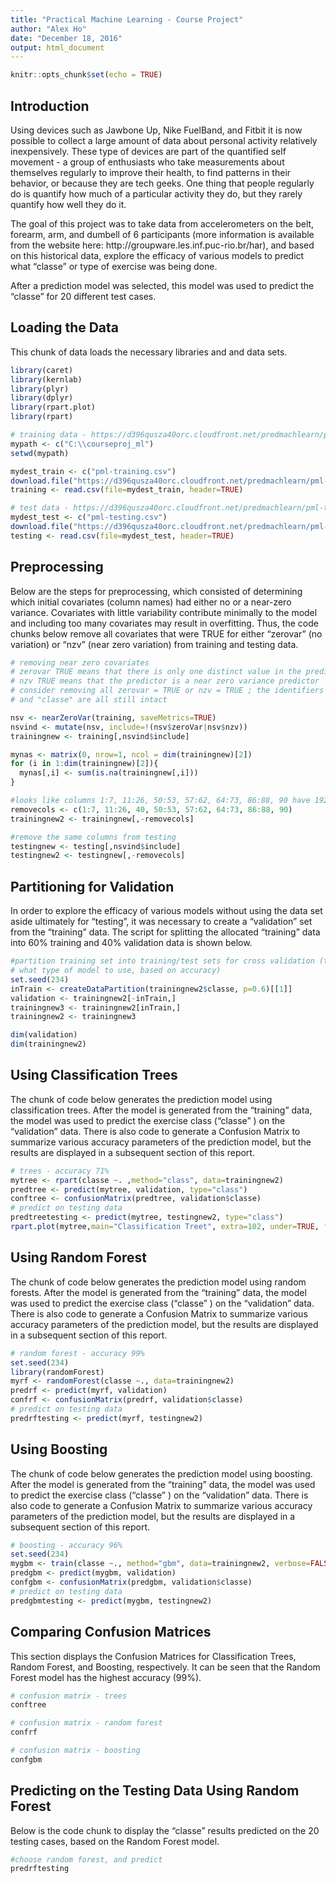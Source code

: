 ```yaml
---
title: "Practical Machine Learning - Course Project"
author: "Alex Ho"
date: "December 18, 2016"
output: html_document
---
```

```r
knitr::opts_chunk$set(echo = TRUE)
```

## Introduction
Using devices such as Jawbone Up, Nike FuelBand, and Fitbit it is now possible to collect a large amount of data about personal activity relatively inexpensively. These type of devices are part of the quantified self movement - a group of enthusiasts who take measurements about themselves regularly to improve their health, to find patterns in their behavior, or because they are tech geeks. One thing that people regularly do is quantify how much of a particular activity they do, but they rarely quantify how well they do it. 

The goal of this project was to take data from accelerometers on the belt, forearm, arm, and dumbell of 6 participants (more information is available from the website here: http://groupware.les.inf.puc-rio.br/har), and based on this historical data, explore the efficacy of various models to predict what "classe" or type of exercise was being done.

After a prediction model was selected, this model was used to predict the "classe" for 20 different test cases.

## Loading the Data
This chunk of data loads the necessary libraries and and data sets.
```r
library(caret)
library(kernlab)
library(plyr)
library(dplyr)
library(rpart.plot)
library(rpart)

# training data - https://d396qusza40orc.cloudfront.net/predmachlearn/pml-training.csv
mypath <- c("C:\\courseproj_ml")
setwd(mypath)

mydest_train <- c("pml-training.csv")
download.file("https://d396qusza40orc.cloudfront.net/predmachlearn/pml-training.csv", destfile=mydest_train)
training <- read.csv(file=mydest_train, header=TRUE)

# test data - https://d396qusza40orc.cloudfront.net/predmachlearn/pml-testing.csv
mydest_test <- c("pml-testing.csv")
download.file("https://d396qusza40orc.cloudfront.net/predmachlearn/pml-testing.csv", destfile=mydest_test)
testing <- read.csv(file=mydest_test, header=TRUE)
```

## Preprocessing
Below are the steps for preprocessing, which consisted of determining which initial covariates (column names) had either no or a near-zero variance. Covariates with little variability contribute minimally to the model and including too many covariates may result in overfitting. Thus, the code chunks below remove all covariates that were TRUE for either "zerovar" (no variation) or "nzv" (near zero variation) from training and testing data.
```r
# removing near zero covariates
# zerovar TRUE means that there is only one distinct value in the predictor
# nzv TRUE means that the predictor is a near zero variance predictor
# consider removing all zerovar = TRUE or nzv = TRUE ; the identifiers
# and "classe" are all still intact

nsv <- nearZeroVar(training, saveMetrics=TRUE)
nsvind <- mutate(nsv, include=!(nsv$zeroVar|nsv$nzv))
trainingnew <- training[,nsvind$include]

mynas <- matrix(0, nrow=1, ncol = dim(trainingnew)[2])
for (i in 1:dim(trainingnew)[2]){
  mynas[,i] <- sum(is.na(trainingnew[,i]))
}

#looks like columns 1:7, 11:26, 50:53, 57:62, 64:73, 86:88, 90 have 19216 NA values (out of 19622 obs)
removecols <- c(1:7, 11:26, 40, 50:53, 57:62, 64:73, 86:88, 90)
trainingnew2 <- trainingnew[,-removecols]

#remove the same columns from testing
testingnew <- testing[,nsvind$include]
testingnew2 <- testingnew[,-removecols]
```

## Partitioning for Validation
In order to explore the efficacy of various models without using the data set aside ultimately for "testing", it was necessary to create a "validation" set from the "training" data. The script for splitting the allocated "training" data into 60% training and 40% validation data is shown below.
```r
#partition training set into training/test sets for cross validation (to decide
# what type of model to use, based on accuracy)
set.seed(234)
inTrain <- createDataPartition(trainingnew2$classe, p=0.6)[[1]]
validation <- trainingnew2[-inTrain,]
trainingnew3 <- trainingnew2[inTrain,]
trainingnew2 <- trainingnew3

dim(validation)
dim(trainingnew2)
```

## Using Classification Trees
The chunk of code below generates the prediction model using classification trees. After the model is generated from the "training" data, the model was used to predict the exercise class ("classe" ) on the "validation" data. There is also code to generate a Confusion Matrix to summarize various accuracy parameters of the prediction model, but the results are displayed in a subsequent section of this report.
```r
# trees - accuracy 71%
mytree <- rpart(classe ~. ,method="class", data=trainingnew2)
predtree <- predict(mytree, validation, type="class")
conftree <- confusionMatrix(predtree, validation$classe)
# predict on testing data
predtreetesting <- predict(mytree, testingnew2, type="class")
rpart.plot(mytree,main="Classification Treet", extra=102, under=TRUE, faclen=0)
```

## Using Random Forest
The chunk of code below generates the prediction model using random forests. After the model is generated from the "training" data, the model was used to predict the exercise class ("classe" ) on the "validation" data. There is also code to generate a Confusion Matrix to summarize various accuracy parameters of the prediction model, but the results are displayed in a subsequent section of this report.
```r
# random forest - accuracy 99%
set.seed(234)
library(randomForest)
myrf <- randomForest(classe ~., data=trainingnew2)
predrf <- predict(myrf, validation)
confrf <- confusionMatrix(predrf, validation$classe)
# predict on testing data
predrftesting <- predict(myrf, testingnew2)
```

## Using Boosting
The chunk of code below generates the prediction model using boosting. After the model is generated from the "training" data, the model was used to predict the exercise class ("classe" ) on the "validation" data. There is also code to generate a Confusion Matrix to summarize various accuracy parameters of the prediction model, but the results are displayed in a subsequent section of this report.
```r
# boosting - accuracy 96%
set.seed(234)
mygbm <- train(classe ~., method="gbm", data=trainingnew2, verbose=FALSE, trControl=trainControl(method="cv", number=3))
predgbm <- predict(mygbm, validation)
confgbm <- confusionMatrix(predgbm, validation$classe)
# predict on testing data
predgbmtesting <- predict(mygbm, testingnew2)
```

## Comparing Confusion Matrices
This section displays the Confusion Matrices for Classification Trees, Random Forest, and Boosting, respectively. It can be seen that the Random Forest model has the highest accuracy (99%).
```r
# confusion matrix - trees
conftree

# confusion matrix - random forest
confrf

# confusion matrix - boosting
confgbm
```

## Predicting on the Testing Data Using Random Forest
Below is the code chunk to display the "classe" results predicted on the 20 testing cases, based on the Random Forest model.
```r
#choose random forest, and predict
predrftesting
```